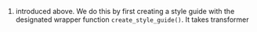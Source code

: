 1. introduced above. We do this by first creating a style guide with the
   designated wrapper function `create_style_guide()`. It takes transformer

